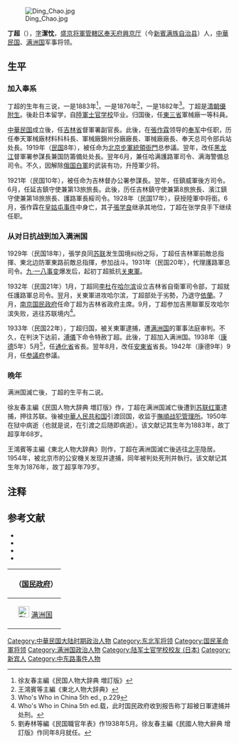 [[File:Ding_Chao.jpg|thumb]]

'''丁超'''（{{bd|？||？||catIdx=D丁}}），[[表字|字]]'''潔忱'''，[[遼寧省|盛京将軍管轄区]][[奉天府|奉天府]][[興京厅|興京厅]]（今[[新賓满族自治县|新賓满族自治县]]）人，[[中華民国|中華民国]]、[[满洲国|满洲国]]军事将领。

==生平==
=== 加入奉系 ===
丁超的生年有三说，一是1883年<ref>徐友春主編《民国人物大辞典 増訂版》</ref>，一是1876年<ref>王鴻賓等主編《東北人物大辞典》</ref>，一是1882年<ref>Who's Who in China 5th ed., p.229</ref>。丁超是[[清朝|清朝]][[優附生|優附生]]。後赴日本留学，自[[陸軍士官学校_(日本)|陸軍士官学校]]毕业。归国後，任[[東三省|東三省]]軍械廠一等科員。

[[中華民国|中華民国]]成立後，任[[吉林省_(中華民国)|吉林省]]督軍署副官長。此後，在[[張作霖|張作霖]]领导的[[奉军|奉军]]中任职，历任奉天軍械廠材料科科長、軍械廠錦州分廠廠長、軍械廠廠長、奉天总司令部兵站处長。1919年（[[民国紀元|民国]]8年），被任命为[[北京|北京]][[步軍統領衙門|步軍統領衙門]]总参議。翌年，改任[[黑龙江省_(中華民国)|黑龙江]]督軍署参謀長兼国防籌備处处長。翌年6月，兼任哈满護路軍司令、满海警備总司令。不久，因解除[[俄国|俄国]][[白軍|白軍]]的武装有功，升陸軍少将。

1921年（民国10年），被任命为吉林督办公署参謀長。翌年，任鎮威軍後方司令。6月，任延吉鎮守使兼第13旅旅長。此後，历任吉林鎮守使兼第8旅旅長、濱江鎮守使兼第18旅旅長、護路軍長綏司令。1928年（民国17年），获授陸軍中将銜。6月，張作霖在[[皇姑屯事件|皇姑屯事件]]中身亡，其子[[張学良|張学良]]继承其地位，丁超在张学良手下继续任职。

=== 从对日抗战到加入满洲国 ===
1929年（民国18年），張学良同[[苏联|苏联]]发生国境纠纷之际，丁超任吉林軍前敵总指揮、東北边防軍東路前敵总指揮，参加战斗。1931年（民国20年），代理護路軍总司令。[[九·一八事变|九·一八事变]]爆发后，起初丁超抵抗[[关東軍|关東軍]]。

1932年（民国21年）1月，丁超同[[李杜_(军人)|李杜]]在[[哈尔滨|哈尔滨]]设立吉林省自衛軍司令部，丁超就任護路軍总司令。翌月，关東軍进攻哈尔滨，丁超部处于劣勢，乃退守[[依蘭县|依蘭]]。7月，[[南京国民政府|南京国民政府]]任命丁超为吉林省政府主席。9月，丁超参加吉黑聯軍反攻哈尔滨失败，逃往苏联境内<ref>Who's Who in China 5th ed.载，此时国民政府收到报告称丁超被日軍逮捕并处刑。 </ref>。

1933年（民国22年），丁超归国，被关東軍逮捕，遭[[满洲国|满洲国]]的軍事法庭审判。不久，在判決下达前，[[溥儀|溥儀]]下命令特赦丁超。此後，丁超加入满洲国。1938年（[[康德|康德]]5年）5月<ref>劉寿林等編《民国職官年表》作1938年5月。徐友春主編《民國人物大辭典 增訂版》作同年8月就任。</ref>，任[[通化省|通化省]]省長。翌年8月，改任[[安東省_(滿洲國)|安東省]]省長。1942年（康德9年）9月，任[[满洲国参議府|参議府]]参議。

=== 晩年 ===
满洲国滅亡後，丁超的生平有二说。

徐友春主編《民国人物大辞典 増訂版》作，丁超在满洲国滅亡後遭到[[苏联红軍|苏联红軍]]逮捕，押往苏联。後被[[中華人民共和国|中華人民共和国]]引渡回国，收监于[[撫順战犯管理所|撫順战犯管理所]]。1950年在狱中病逝（也就是说，在引渡之后随即病逝）。该文献记其生年为1883年，故丁超享年68岁。

王鴻賓等主編《東北人物大辞典》则作，丁超在满洲国滅亡後逃往[[北京市|北平]]隐居。1954年，被北京市的公安機关发现并逮捕，同年被判处死刑并執行。该文献记其生年为1876年，故丁超享年79岁。

== 注释 ==
{{reflist}}

== 参考文献 ==
* <span style="font-size:90%;">{{Cite book|author = 徐友春主編|title = 民國人物大辭典 增訂版|year = 2007|publisher = 河北人民出版社|isbn = 978-7-202-03014-1}}</span>
* <span style="font-size:90%;">{{Cite book|author = 王鴻賓等主編|title = 東北人物大辞典|year = 1996|publisher = 遼寧古籍出版社|isbn = }}</span>
* <span style="font-size:90%;">{{Cite book|author = 劉寿林等編|title = 民国職官年表|year = 1995|publisher = [[中華書局|中華書局]]|isbn = 7-101-01320-1}}</span>
* <span style="font-size:90%;">{{Cite book|author = [[山室信一|山室信一]]|title = キメラ - 満洲国の肖像 増補版|year = 2004|publisher = [[中央公論新社|中央公論新社]]（[[中公新書|中公新書]]）|isbn = 4-12-191138-5}}</span>

{| class="wikitable" style="margin:0 auto"
|- 
!　{{CHN1928}}（[[国民政府|国民政府]]）
{{先代次代|[[吉林省|吉林省]]政府主席|<small>1932年7月 - ?</small>|[[張作相|張作相]]|[[鄒作華|鄒作華]]}}
|- 
!　[[File:Flag_of_Manchukuo.svg|25px]] [[满洲国|满洲国]]
{{先代次代|[[通化省|通化省省長]]|<small>1938年5月 - 1939年9月</small>|[[呂宜文|呂宜文]]|[[張書翰|張書翰]]}}
{{先代次代|[[安東省_(滿洲國)|安東省省長]]|<small>1939年9月 - 1942年9月</small>|[[黄富俊|黄富俊]]|[[曹承宗|曹承宗]]}}
|}
{{吉林行政长官}}
{{DEFAULTSORT:Ding丁}}
[[Category:中華民国大陆时期政治人物|Category:中華民国大陆时期政治人物]]
[[Category:东北军将领|Category:东北军将领]]
[[Category:国民革命軍将领|Category:国民革命軍将领]]
[[Category:满洲国政治人物|Category:满洲国政治人物]]
[[Category:陆军士官学校校友_(日本)|Category:陆军士官学校校友 (日本)]]
[[Category:新宾人|Category:新宾人]]
[[Category:中东路事件人物|Category:中东路事件人物]]